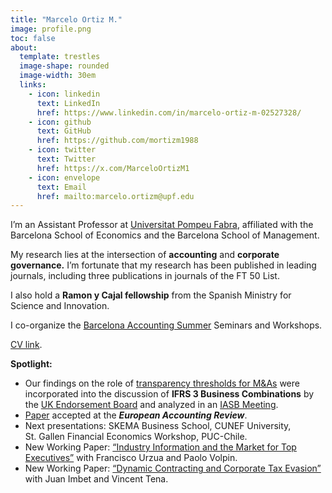 ```yaml
---
title: "Marcelo Ortiz M."
image: profile.png
toc: false
about: 
  template: trestles
  image-shape: rounded
  image-width: 30em
  links:
    - icon: linkedin
      text: LinkedIn
      href: https://www.linkedin.com/in/marcelo-ortiz-m-02527328/
    - icon: github
      text: GitHub
      href: https://github.com/mortizm1988
    - icon: twitter
      text: Twitter
      href: https://x.com/MarceloOrtizM1
    - icon: envelope
      text: Email
      href: mailto:marcelo.ortizm@upf.edu
---
```


I'm an Assistant Professor at [Universitat Pompeu Fabra](https://www.upf.edu/en/web/universitat/la-upf-en-els-ranquings), affiliated with the Barcelona School of Economics and the Barcelona School of Management.

My research lies at the intersection of **accounting** and **corporate governance.** I'm fortunate that my research has been published in leading journals, including three publications in journals of the FT 50 List.

I also hold a **Ramon y Cajal fellowship** from the Spanish Ministry for Science and Innovation.

I co-organize the [Barcelona Accounting Summer](https://sites.google.com/view/bas-2021/inicio) Seminars and Workshops.

[CV link](cv_2024-06.pdf).

**Spotlight:**

-   Our findings on the role of [transparency thresholds for M&As](https://academic.oup.com/rfs/article-abstract/36/12/4788/7202058?redirectedFrom=fulltext&login=false) were incorporated into the discussion of **IFRS 3 Business Combinations** by the [UK Endorsement Board](https://ifrs-springapps-comment-letter-api-1.azuremicroservices.io/v2/download-file?path=638_68180_UK-Endorsement-Board_0_UKEB-Final-Comment-Letter-ED-BCDGI-UNSIGNED.pdf) and analyzed in an [IASB Meeting](https://www.ifrs.org/content/dam/ifrs/meetings/2025/april/iasb/ap18c-pis-evidence-based-feedback.pdf).
-   [Paper](https://papers.ssrn.com/sol3/papers.cfm?abstract_id=4096239) accepted at the ***European Accounting Review***.
-   Next presentations: SKEMA Business School, CUNEF University, St. Gallen Financial Economics Workshop, PUC-Chile.
-   New Working Paper: ["Industry Information and the Market for Top Executives"](https://papers.ssrn.com/sol3/papers.cfm?abstract_id=5052279) with Francisco Urzua and Paolo Volpin.
-   New Working Paper: ["Dynamic Contracting and Corporate Tax Evasion"](https://papers.ssrn.com/sol3/papers.cfm?abstract_id=4872375) with Juan Imbet and Vincent Tena.